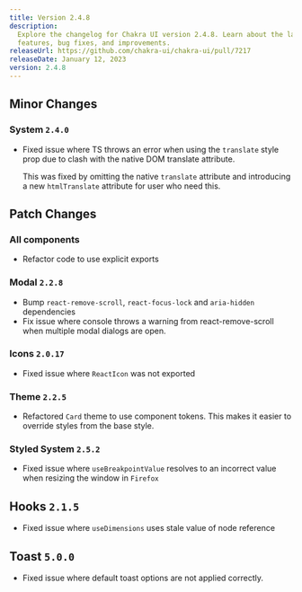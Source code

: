 ```yaml
---
title: Version 2.4.8
description:
  Explore the changelog for Chakra UI version 2.4.8. Learn about the latest
  features, bug fixes, and improvements.
releaseUrl: https://github.com/chakra-ui/chakra-ui/pull/7217
releaseDate: January 12, 2023
version: 2.4.8
---
```


## Minor Changes

### System `2.4.0`

- Fixed issue where TS throws an error when using the `translate` style prop due
  to clash with the native DOM translate attribute.

  This was fixed by omitting the native `translate` attribute and introducing a
  new `htmlTranslate` attribute for user who need this.

## Patch Changes

### All components

- Refactor code to use explicit exports

### Modal `2.2.8`

- Bump `react-remove-scroll`, `react-focus-lock` and `aria-hidden` dependencies
- Fix issue where console throws a warning from react-remove-scroll when
  multiple modal dialogs are open.

### Icons `2.0.17`

- Fixed issue where `ReactIcon` was not exported

### Theme `2.2.5`

- Refactored `Card` theme to use component tokens. This makes it easier to
  override styles from the base style.

### Styled System `2.5.2`

- Fixed issue where `useBreakpointValue` resolves to an incorrect value when
  resizing the window in `Firefox`

## Hooks `2.1.5`

- Fixed issue where `useDimensions` uses stale value of node reference

## Toast `5.0.0`

- Fixed issue where default toast options are not applied correctly.
